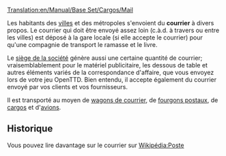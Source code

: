 [[Translation:en/Manual/Base Set/Cargos/Mail]]

{{fr/Manual/Base Set/Cargos/Cargaison|nom=Courrier
|image=en/Manual/Base Set/Cargos/Mail.png
|produit=[[fr/Manual/Ville|Ville]], [[fr/Archive/Manual/Quartier général|Siège de la société]]
|accepté=[[fr/Manual/Ville|Ville]], [[fr/Archive/Manual/Quartier général|Siège de la société]]
}}

Les habitants des [[fr/Manual/Ville|villes]] et des métropoles s'envoient du '''courrier''' à divers propos. Le courrier qui doit être envoyé assez loin (c.à.d. à travers ou entre les villes) est déposé à la gare locale (si elle accepte le courrier) pour qu'une compagnie de transport le ramasse et le livre.

Le [[fr/Archive/Manual/Quartier général|siège de la société]] génère aussi une certaine quantité de courrier; vraisemblablement pour le matériel publicitaire, les dessous de table et autres éléments variés de la correspondance d'affaire, que vous envoyez lors de votre jeu OpenTTD. Bien entendu, il accepte également du courrier envoyé par vos clients et vos fournisseurs.

Il est transporté au moyen de [[fr/Manual/Base Set/Trains/Wagon de courrier|wagons de courrier]], de [[fr/Manual/Base Set/Road Vehicles/Fourgon postal|fourgons postaux]], de [[fr/Manual/Bateaux|cargos]] et d'[[fr/Manual/Avions|avions]].

==Historique==
Vous pouvez lire davantage sur le courrier sur [https://www.wikipedia.org/wiki/fr:Poste Wikipédia:Poste]

{{fr/Manual/Base Set/Cargos/Navbox Cargos}}